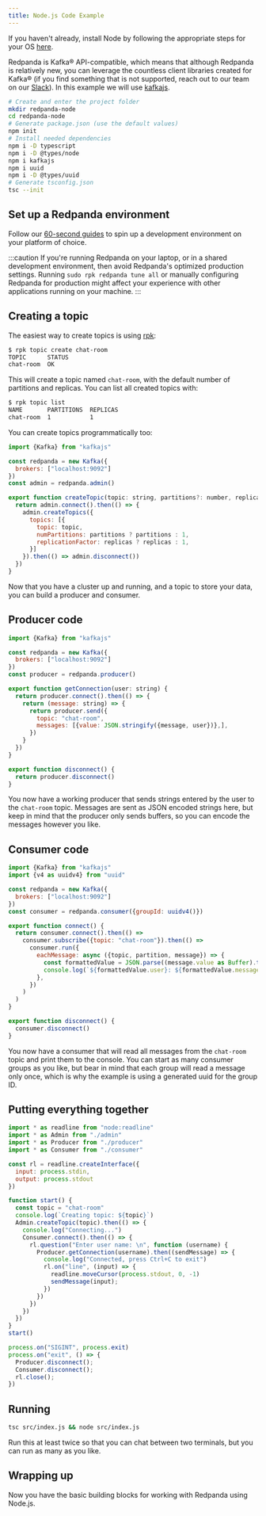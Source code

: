 ```yaml
---
title: Node.js Code Example
---
```


<head>
    <meta name="title" content="Node.js Code Example | Redpanda Docs"/>
    <meta name="description" content="How to produce to and consume from Redpanda using Node.js."/>
</head>


If you haven't already, install Node by following the appropriate steps for
your OS [here](https://nodejs.org/en/download/package-manager/).

Redpanda is Kafka® API-compatible, which means
that although Redpanda is relatively new, you can leverage the countless client
libraries created for Kafka® (if you find something that is not supported,
reach out to our team on our <a href="https://redpanda.com/slack">Slack</a>).
In this example we will use [kafkajs](https://kafka.js.org/).

```bash
# Create and enter the project folder
mkdir redpanda-node
cd redpanda-node
# Generate package.json (use the default values)
npm init
# Install needed dependencies
npm i -D typescript
npm i -D @types/node
npm i kafkajs
npm i uuid
npm i -D @types/uuid
# Generate tsconfig.json
tsc --init
```

## Set up a Redpanda environment

Follow our [60-second guides](../../quickstart) to spin up a development
environment on your platform of choice.

:::caution
If you're running Redpanda on your laptop, or in a shared development
environment, then avoid Redpanda's optimized production settings. Running
`sudo rpk redpanda tune all` or manually configuring Redpanda for production
might affect your experience with other applications running on your machine.
:::

## Creating a topic

The easiest way to create topics is using
[rpk](../reference/rpk/rpk-commands.mdx):

```bash
$ rpk topic create chat-room
TOPIC      STATUS
chat-room  OK
```

This will create a topic named `chat-room`, with the default number of
partitions and replicas. You can list all created topics with:
```bash
$ rpk topic list
NAME       PARTITIONS  REPLICAS
chat-room  1           1
```

You can create topics programmatically too:

```javascript title="src/admin.ts"
import {Kafka} from "kafkajs"

const redpanda = new Kafka({
  brokers: ["localhost:9092"]
})
const admin = redpanda.admin()

export function createTopic(topic: string, partitions?: number, replicas?: number) {
  return admin.connect().then(() => {
    admin.createTopics({
      topics: [{
        topic: topic,
        numPartitions: partitions ? partitions : 1,
        replicationFactor: replicas ? replicas : 1,
      }]
    }).then(() => admin.disconnect())
  })
}
```

Now that you have a cluster up and running, and a topic to store your data, you can 
build a producer and consumer.

## Producer code

```javascript title="src/producer.ts"
import {Kafka} from "kafkajs"

const redpanda = new Kafka({
  brokers: ["localhost:9092"]
})
const producer = redpanda.producer()

export function getConnection(user: string) {
  return producer.connect().then(() => {
    return (message: string) => {
      return producer.send({
        topic: "chat-room",
        messages: [{value: JSON.stringify({message, user})},],
      })
    }
  })
}

export function disconnect() {
  return producer.disconnect()
}
```

You now have a working producer that sends strings entered by the user to the 
`chat-room` topic. Messages are sent as JSON encoded strings here,
but keep in mind that the producer only sends buffers, so you can encode the
messages however you like.

## Consumer code

```javascript title="src/consumer.ts"
import {Kafka} from "kafkajs"
import {v4 as uuidv4} from "uuid"

const redpanda = new Kafka({
  brokers: ["localhost:9092"]
})
const consumer = redpanda.consumer({groupId: uuidv4()})

export function connect() {
  return consumer.connect().then(() =>
    consumer.subscribe({topic: "chat-room"}).then(() =>
      consumer.run({
        eachMessage: async ({topic, partition, message}) => {
          const formattedValue = JSON.parse((message.value as Buffer).toString())
          console.log(`${formattedValue.user}: ${formattedValue.message}`)
        },
      })
    )
  )
}

export function disconnect() {
  consumer.disconnect()
}
```

You now have a consumer that will read all messages from the `chat-room`
topic and print them to the console. You can start as many consumer groups as
you like, but bear in mind that each group will read a message only once, which is
why the example is using a generated uuid for the group ID.

## Putting everything together

```javascript title="src/index.ts"
import * as readline from "node:readline"
import * as Admin from "./admin"
import * as Producer from "./producer"
import * as Consumer from "./consumer"

const rl = readline.createInterface({
  input: process.stdin,
  output: process.stdout
})

function start() {
  const topic = "chat-room"
  console.log(`Creating topic: ${topic}`)
  Admin.createTopic(topic).then(() => {
    console.log("Connecting...")
    Consumer.connect().then(() => {
      rl.question("Enter user name: \n", function (username) {
        Producer.getConnection(username).then((sendMessage) => {
          console.log("Connected, press Ctrl+C to exit")
          rl.on("line", (input) => {
            readline.moveCursor(process.stdout, 0, -1)
            sendMessage(input);
          })
        })
      })
    })
  })  
}
start()

process.on("SIGINT", process.exit)
process.on("exit", () => {
  Producer.disconnect();
  Consumer.disconnect();
  rl.close();
})
``` 

## Running

```bash
tsc src/index.js && node src/index.js
```

Run this at least twice so that you can chat between two terminals, but you can
run as many as you like.

## Wrapping up

Now you have the basic building blocks for working with Redpanda using Node.js.
